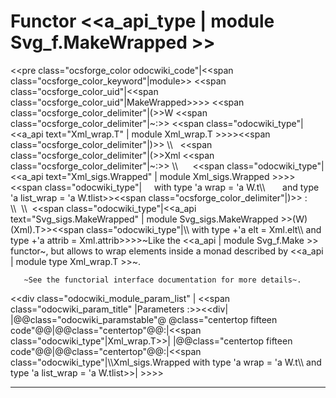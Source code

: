 =Functor <<a_api_type | module Svg_f.MakeWrapped >> =
<<pre class="ocsforge_color odocwiki_code"|<<span class="ocsforge_color_keyword"|module>> <<span class="ocsforge_color_uid"|<<span class="ocsforge_color_uid"|MakeWrapped>>>> <<span class="ocsforge_color_delimiter"|(>>W <<span class="ocsforge_color_delimiter"|~:>> <<span class="odocwiki_type"|<<a_api text="Xml_wrap.T" | module Xml_wrap.T >>>><<span class="ocsforge_color_delimiter"|)>> \\   <<span class="ocsforge_color_delimiter"|(>>Xml <<span class="ocsforge_color_delimiter"|~:>> \\      <<span class="odocwiki_type"|<<a_api text="Xml_sigs.Wrapped" | module Xml_sigs.Wrapped >>>><<span class="odocwiki_type"|     with type 'a wrap = 'a W.t\\                                   and type 'a list_wrap = 'a W.tlist>><<span class="ocsforge_color_delimiter"|)>> : \\  \\  <<span class="odocwiki_type"|<<a_api text="Svg_sigs.MakeWrapped" | module Svg_sigs.MakeWrapped >>(W)(Xml).T>><<span class="odocwiki_type"|\\    with type +'a elt = Xml.elt\\     and type +'a attrib = Xml.attrib>>>>~Like the <<a_api | module Svg_f.Make >> functor~, but allows to wrap elements inside a monad described by <<a_api | module type Xml_wrap.T >>~.
    ~See the functorial interface documentation for more details~.
<<div class="odocwiki_module_param_list" | <<span class="odocwiki_param_title" |Parameters :>><<div|
|@@class="odocwiki_paramstable"@ @class="centertop fifteen code"@@{{{W}}}|@@class="centertop"@@:|<<span class="odocwiki_type"|Xml_wrap.T>>|
|@@class="centertop fifteen code"@@{{{Xml}}}|@@class="centertop"@@:|<<span class="odocwiki_type"|\\Xml_sigs.Wrapped with type 'a wrap = 'a W.t\\                             and type 'a list_wrap = 'a W.tlist>>|
>>>>

----
